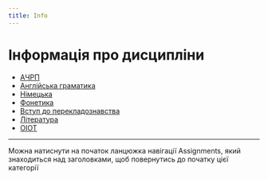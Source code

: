 ```yaml
---
title: Info
---
```



# Інформація про дисципліни

* [АЧРП](./arsp)
* [Англійська граматика](./engr)
* [Німецька](./german)
* [Фонетика](./phonetics)
* [Вступ до перекладознавства](./vdp)
* [Література](./literature)
* [ОІОТ](./oiot)

---

<Callout type="info">Можна натиснути на початок ланцюжка навігації Assignments, який знаходиться над заголовками, щоб повернутись до початку цієї категорії</Callout>
